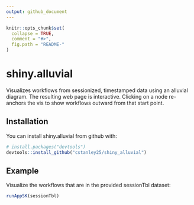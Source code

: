 ```yaml
---
output: github_document
---
```


<!-- README.md is generated from README.Rmd. Please edit that file -->

```r
knitr::opts_chunk$set(
  collapse = TRUE,
  comment = "#>",
  fig.path = "README-"
)
```

# shiny.alluvial

Visualizes workflows from sessionized, timestamped data using an alluvial diagram.
The resulting web page is interactive. Clicking on a node re-anchors the vis to show workflows outward from that start point.

## Installation

You can install shiny.alluvial from github with:

```r
# install.packages("devtools")
devtools::install_github("cstanley25/shiny_alluvial")
```

## Example

Visualize the workflows that are in the provided sessionTbl dataset:

```r
runAppSK(sessionTbl)
```
